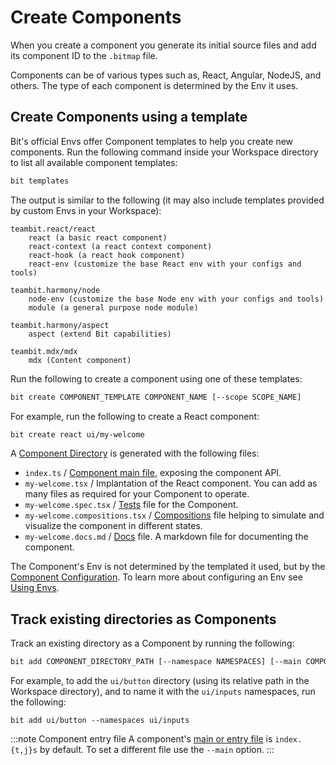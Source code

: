 
# Create Components

When you create a component you generate its initial source files and add its component ID to the `.bitmap` file.

Components can be of various types such as, React, Angular, NodeJS, and others. The type of each component is determined by the Env it uses.

## Create Components using a template

Bit's official Envs offer Component templates to help you create new components. Run the following command inside your Workspace directory to list all available component templates:

```bash
bit templates
```

The output is similar to the following (it may also include templates provided by custom Envs in your Workspace):

```
teambit.react/react
    react (a basic react component)
    react-context (a react context component)
    react-hook (a react hook component)
    react-env (customize the base React env with your configs and tools)

teambit.harmony/node
    node-env (customize the base Node env with your configs and tools)
    module (a general purpose node module)

teambit.harmony/aspect
    aspect (extend Bit capabilities)

teambit.mdx/mdx
    mdx (Content component)
```

Run the following to create a component using one of these templates:

```bash
bit create COMPONENT_TEMPLATE COMPONENT_NAME [--scope SCOPE_NAME]
```

For example, run the following to create a React component:

```bash
bit create react ui/my-welcome
```

A [Component Directory](/workspace/component-directory) is generated with the following files:

- `index.ts` / [Component main file](/components/main-file), exposing the component API.
- `my-welcome.tsx` / Implantation of the React component. You can add as many files as required for your Component to operate.
- `my-welcome.spec.tsx` / [Tests](/tester/overview) file for the Component.
- `my-welcome.compositions.tsx` / [Compositions](/compositions/overview) file helping to simulate and visualize the component in different states.
- `my-welcome.docs.md` / [Docs](/docs/overview) file. A markdown file for documenting the component.


The Component's Env is not determined by the templated it used, but by the [Component Configuration](/components/component-config).
To learn more about configuring an Env see [Using Envs](//envs/using-env).

## Track existing directories as Components

Track an existing directory as a Component by running the following:

```bash
bit add COMPONENT_DIRECTORY_PATH [--namespace NAMESPACES] [--main COMPONENT_MAIN_FILE]
```

For example, to add the `ui/button` directory (using its relative path in the Workspace directory), and to name it with the `ui/inputs` namespaces, run the following:

```
bit add ui/button --namespaces ui/inputs
```

:::note Component entry file
A component's [main or entry file](/components/component-main-file) is `index.{t,j}s` by default. To set a different file use the `--main` option.
:::